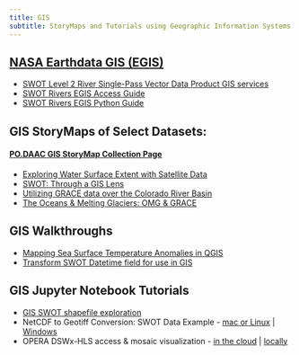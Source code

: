 ```yaml
---
title: GIS
subtitle: StoryMaps and Tutorials using Geographic Information Systems (GIS)
---
```


## [**NASA Earthdata GIS (EGIS)**](https://gis.earthdata.nasa.gov/portal/home/index.html)
- [SWOT Level 2 River Single-Pass Vector Data Product GIS services](../notebooks/GIS/SWOT_Rivers_EGIS_Services.md)
- [SWOT Rivers EGIS Access Guide](../notebooks/GIS/SWOT_EGIS_access_Python.ipynb)
- [SWOT Rivers EGIS Python Guide](../notebooks/GIS/SWOT_EGIS_access_Python.ipynb)

## GIS StoryMaps of Select Datasets:

#### [**PO.DAAC GIS StoryMap Collection Page**](https://storymaps.arcgis.com/collections/413c17cba4b44be18e445c1caaf03fff)

- [Exploring Water Surface Extent with Satellite Data](https://storymaps.arcgis.com/collections/413c17cba4b44be18e445c1caaf03fff?item=1)
- [SWOT: Through a GIS Lens](https://storymaps.arcgis.com/collections/413c17cba4b44be18e445c1caaf03fff?item=2)
- [Utilizing GRACE data over the Colorado River Basin](https://storymaps.arcgis.com/collections/413c17cba4b44be18e445c1caaf03fff?item=3)
- [The Oceans & Melting Glaciers: OMG & GRACE](https://storymaps.arcgis.com/collections/413c17cba4b44be18e445c1caaf03fff?item=4)

## GIS Walkthroughs
- [Mapping Sea Surface Temperature Anomalies in QGIS](../notebooks/GIS/MUR_SSTA_QGIS.md)
- [Transform SWOT Datetime field for use in GIS](../notebooks/GIS/SWOT_datetime_GIS.ipynb)

## GIS Jupyter Notebook Tutorials

- [GIS SWOT shapefile exploration](../notebooks/GIS/SWOT_GISshapefiles.ipynb)
- NetCDF to Geotiff Conversion: SWOT Data Example - [mac or Linux](../notebooks/GIS/Subscriber_nc_to_tif_SWOT.qmd) | [Windows](../notebooks/GIS/GDAL_NetCDF_GeoTIFF.ipynb)
- OPERA DSWx-HLS access & mosaic visualization - [in the cloud](../notebooks/datasets/OPERA_GIS_Cloud.ipynb) | [locally](../notebooks/datasets/OPERA_GIS_Notebook.ipynb)
